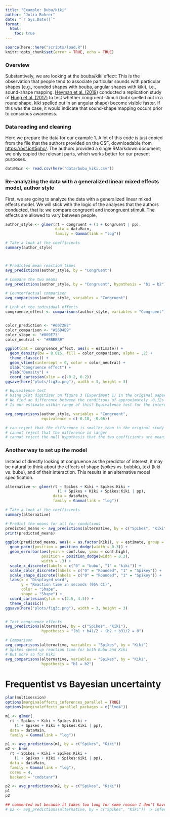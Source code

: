 ```yaml
---
title: "Example: Bubu/kiki"
author: "Julia Rohrer"
date: "`r Sys.Date()`"
format: 
  html:
    toc: true
---
```


```r
source(here::here("scripts/load.R"))
knitr::opts_chunk$set(error = TRUE, echo = TRUE)
```

### Overview

Substantively, we are looking at the bouba/kiki effect: This is the observation that people tend to associate particular sounds with particular shapes (e.g., rounded shapes with bouba, angular shapes with kiki), i.e., sound-shape mapping.
[Heyman et al. (2019)](https://journals.sagepub.com/doi/10.1177/0956797619875482) conducted a replication study of [Hung et al. (2017)](https://journals.sagepub.com/doi/full/10.1177/0956797616677313) to test whether congruent stimuli (bubi spelled out in a round shape, kiki spelled out in an angular shape) become visible faster.
If this was the case, it would indicate that sound-shape mapping occurs prior to conscious awareness.

### Data reading and cleaning

Here we prepare the data for our example 1.
A lot of this code is just copied from the file that the authors provided on the OSF, downloadable from [https://osf.io/t5phc/](https://osf.io/t5phc/).
The authors provided a single RMarkdown document; we only copied the relevant parts, which works better for our present purposes.

```r
dataMain <- read.csv(here("data/bubu_kiki.csv"))
```


### Re-analyzing the data with a generalized linear mixed effects model, author style

First, we are going to analyze the data with a generalized linear mixed effects model.
We will stick with the logic of the analyses that the authors conducted, that is: we compare congruent and incongruent stimuli.
The effects are allowed to vary between people.

```r
author_style <- glmer(rt ~ Congruent + (1 + Congruent | pp),
                      data = dataMain,
                      family = Gamma(link = "log"))

# Take a look at the coefficients
summary(author_style)



# Predicted mean reaction times
avg_predictions(author_style, by = "Congruent")

# Compare the two means
avg_predictions(author_style, by = "Congruent", hypothesis = "b1 = b2")

# Counterfactual comparison
avg_comparisons(author_style, variables = "Congruent")

# Look at the individual effects
congruence_effect <- comparisons(author_style, variables = "Congruent")


color_prediction <- "#0072B2"
color_comparison <- "#56B4E9"
color_slope <- "#009E73"
color_neutral <- "#BBBBBB"

ggplot(dat = congruence_effect, aes(x = estimate)) +
  geom_density(bw = 0.015, fill = color_comparison, alpha = .2) +
  theme_classic() +
  geom_vline(xintercept = 0, color = color_neutral) +
  xlab("Congruence effect") +
  ylab("Density") +
  coord_cartesian(xlim = c(-0.2, 0.2))
ggsave(here("plots/fig3b.png"), width = 3, height = 3)

# Equivalence test
# Using plot digitizer on figure 3 (Experiment 1) in the original paper by Hung et al.
# We find an difference between the conditions of approximately -0.12s
# Is our estimate within range of this? Equivalence test for the interval of difference plus minus 50%

avg_comparisons(author_style, variables = "Congruent",
                equivalence = c(-0.18, -0.06))

# can reject that the difference is smaller than in the original study
# cannot reject that the difference is larger
# cannot reject the null hypothesis that the two coefficients are meaningfully different

```


### Another way to set up the model

Instead of directly looking at congruence as the predictor of interest, it may be natural to think about the effects of shape (spikes vs. bubble), text (kiki vs. bubu), and of their interaction.
This results in an alternative model specification.


```r
alternative <- glmer(rt ~ Spikes + Kiki + Spikes:Kiki + 
                       (1 + Spikes + Kiki + Spikes:Kiki | pp),
                     data = dataMain,
                     family = Gamma(link = "log"))

# Take a look at the coefficients
summary(alternative)

# Predict the means for all for conditions
predicted_means <- avg_predictions(alternative, by = c("Spikes", "Kiki"))
print(predicted_means)

ggplot(predicted_means, aes(x = as.factor(Kiki), y = estimate, group = Spikes, shape = as.factor(Spikes), color = as.factor(Spikes))) +
  geom_point(position = position_dodge(width = 0.3)) +
  geom_errorbar(aes(ymin = conf.low, ymax = conf.high),
                position = position_dodge(width = 0.3),
                width = .3) +
  scale_x_discrete(labels = c("0" = "bubu", "1" = "kiki")) +
  scale_color_discrete(labels = c("0" = "Rounded", "1" = "Spikey")) +
  scale_shape_discrete(labels = c("0" = "Rounded", "1" = "Spikey")) +
  labs(x = "Displayed word",
       y = "Reaction time in seconds (95% CI)",
       color = "Shape",
       shape = "Shape") +
  coord_cartesian(ylim = c(2.5, 4.5)) +
  theme_classic()
ggsave(here("plots/fig3c.png"), width = 3, height = 3)


# Test congruence effects
avg_predictions(alternative, by = c("Spikes", "Kiki"),
                hypothesis = "(b1 + b4)/2 - (b2 + b3)/2 = 0")

# Comparison
avg_comparisons(alternative, variables = "Spikes", by = "Kiki")
# Spikes speed up reaction time for both Bubu and Kiki
# But more so for Kiki
avg_comparisons(alternative, variables = "Spikes", by = "Kiki",
                hypothesis = "b1 = b2")

```









# Frequentist vs Bayesian uncertainty

```r
plan(multisession)
options(marginaleffects_inferences_parallel = TRUE)
options(marginaleffects_parallel_packages = c("lme4"))

m1 <- glmer(
  rt ~ Spikes + Kiki + Spikes:Kiki +
    (1 + Spikes + Kiki + Spikes:Kiki | pp),
  data = dataMain,
  family = Gamma(link = "log"))

p1 <- avg_predictions(m1, by = c("Spikes", "Kiki"))
m2 <- brm(
  rt ~ Spikes + Kiki + Spikes:Kiki +
    (1 + Spikes + Kiki + Spikes:Kiki | pp),
  data = dataMain,
  family = Gamma(link = "log"),
  cores = 4,
  backend = "cmdstanr")

p2 <- avg_predictions(m2, by = c("Spikes", "Kiki"))
p1
p2

## commented out because it takes too long for some reason I don't have time to figure out
# p2 <- avg_predictions(alternative, by = c("Spikes", "Kiki")) |> inferences("rsample")
```